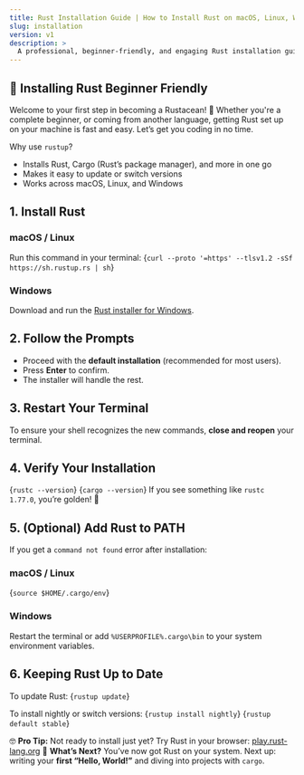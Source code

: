 ```yaml
---
title: Rust Installation Guide | How to Install Rust on macOS, Linux, Windows
slug: installation
version: v1
description: >
  A professional, beginner-friendly, and engaging Rust installation guide. Learn how to install Rust on macOS, Linux, or Windows, verify your setup, and get ready to code with confidence.
---
```


## 🚀 Installing Rust  <Badge variant="outline">Beginner Friendly</Badge>

Welcome to your first step in becoming a Rustacean! 🦀 Whether you're a complete beginner, or coming from another language, getting Rust set up on your machine is fast and easy. Let’s get you coding in no time.

<Alert>
  <AlertTitle>Why use <code>rustup</code>?</AlertTitle>
  <AlertDescription>
    <ul>
      <li>Installs Rust, Cargo (Rust’s package manager), and more in one go</li>
      <li>Makes it easy to update or switch versions</li>
      <li>Works across macOS, Linux, and Windows</li>
    </ul>
  </AlertDescription>
</Alert>

## 1. Install Rust

### macOS / Linux
Run this command in your terminal:
<CodeBlock language="bash">{`curl --proto '=https' --tlsv1.2 -sSf https://sh.rustup.rs | sh`}</CodeBlock>

### Windows
Download and run the <a href="https://win.rustup.rs" target="_blank" rel="noopener">Rust installer for Windows</a>.

## 2. Follow the Prompts
- Proceed with the <strong>default installation</strong> (recommended for most users).
- Press <strong>Enter</strong> to confirm.
- The installer will handle the rest.

## 3. Restart Your Terminal
To ensure your shell recognizes the new commands, <strong>close and reopen</strong> your terminal.

## 4. Verify Your Installation
<CodeBlock language="bash">{`rustc --version`}</CodeBlock>
<CodeBlock language="bash">{`cargo --version`}</CodeBlock>
If you see something like <code>rustc 1.77.0</code>, you’re golden! 🌟

## 5. (Optional) Add Rust to PATH
If you get a <code>command not found</code> error after installation:

### macOS / Linux
<CodeBlock language="bash">{`source $HOME/.cargo/env`}</CodeBlock>

### Windows
Restart the terminal or add <code>%USERPROFILE%\.cargo\bin</code> to your system environment variables.

## 6. Keeping Rust Up to Date
To update Rust:
<CodeBlock language="bash">{`rustup update`}</CodeBlock>

To install nightly or switch versions:
<CodeBlock language="bash">{`rustup install nightly`}</CodeBlock>
<CodeBlock language="bash">{`rustup default stable`}</CodeBlock>

<Alert variant="secondary">
  <AlertDescription>
    🤓 <strong>Pro Tip:</strong> Not ready to install just yet? Try Rust in your browser: <a href="https://play.rust-lang.org" target="_blank" rel="noopener">play.rust-lang.org</a>
  </AlertDescription>
</Alert>

<Alert variant="success">
  <AlertDescription>
    🎉 <strong>What’s Next?</strong> You’ve now got Rust on your system. Next up: writing your <strong>first “Hello, World!”</strong> and diving into projects with <code>cargo</code>.
  </AlertDescription>
</Alert>